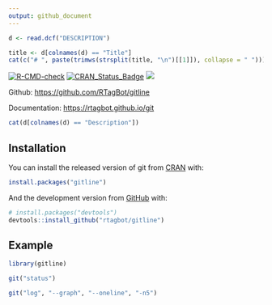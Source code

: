 ```yaml
---
output: github_document   
---
```


<!-- README.md is generated from README.Rmd. Please edit that file -->


```r
d <- read.dcf("DESCRIPTION")
```

```r
title <- d[colnames(d) == "Title"]
cat(c("# ", paste(trimws(strsplit(title, "\n")[[1]]), collapse = " ")))
```

<!-- badges: start -->
[![R-CMD-check](https://github.com/rtagbot/gitline/workflows/R-CMD-check/badge.svg)](https://github.com/rtagbot/gitline/actions)
[![CRAN\_Status\_Badge](https://www.r-pkg.org/badges/version/gitline)](https://cran.r-project.org/package=gitline)
[![](https://cranlogs.r-pkg.org/badges/grand-total/git)](https://cran.r-project.org/package=git)
<!-- badges: end -->


Github: [https://github.com/RTagBot/gitline](https://github.com/RTagBot/gitline)

Documentation: [https://rtagbot.github.io/git](https://rtagbot.github.io/gitline/)

```r
cat(d[colnames(d) == "Description"])
```

## Installation

You can install the released version of git from [CRAN](https://CRAN.R-project.org) with:

``` r
install.packages("gitline")
```

And the development version from [GitHub](https://github.com/) with:

``` r
# install.packages("devtools")
devtools::install_github("rtagbot/gitline")
```
## Example

```r
library(gitline)

git("status")

git("log", "--graph", "--oneline", "-n5")
```
